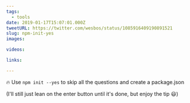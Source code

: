 ```yaml
---
tags:
  - tools
date: 2019-01-17T15:07:01.000Z
tweetURL: https://twitter.com/wesbos/status/1085916409190891521
slug: npm-init-yes
images:

videos:

links:

---
```

🔥 Use `npm init --yes` to skip all the questions and create a package.json

(I'll still just lean on the enter button until it's done, but enjoy the tip 😃)
